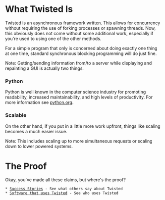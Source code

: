 = What Twisted Is =

Twisted is an asynchronous framework written.  This allows for concurrency without requiring the use of forking processes or spawning threads.  Now, this obviously does not come without some additional work, especially if you're used to using one of the other methods.  

For a simple program that only is concerned about doing exactly one thing at one time, standard synchronous blocking programming will do just fine.  

Note: Getting/sending information from/to a server while displaying and repainting a GUI is actually two things.

=== Python ===

Python is well known in the computer science industry for promoting readability, increased maintainability, and high levels of productivity.  For more information see [http://www.python.org python.org].

=== Scalable === 

On the other hand, if you put in a little more work upfront, things like scaling becomes a much easier issue.  

Note: This includes scaling up to more simultaneous requests or scaling down to lower powered systems.

= The Proof =

Okay, you've made all these claims, but where's the proof?

 * [http://twistedmatrix.com/trac/wiki/SuccessStories Success Stories] - See what others say about Twisted
 * [http://twistedmatrix.com/trac/wiki/ProjectsUsingTwisted Software that uses Twisted] - See who uses Twisted